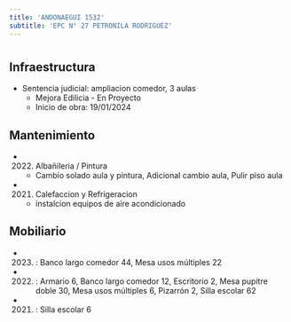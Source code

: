 ```yaml
---
title: 'ANDONAEGUI 1532'
subtitle: 'EPC N° 27 PETRONILA RODRIGUEZ'
---
```


#
## Infraestructura

* Sentencia judicial: ampliacion comedor, 3 aulas 
    + Mejora Edilicia - En Proyecto 
    + Inicio de obra: 19/01/2024 






## Mantenimiento

*  (2022) Albañileria / Pintura 
    + Cambio solado aula y pintura, Adicional cambio aula, Pulir piso aula

*  (2021) Calefaccion y Refrigeracion 
    + instalcion equipos de aire acondicionado





## Mobiliario

*  (2023) : Banco largo comedor 44, Mesa usos múltiples 22 

*  (2022) : Armario 6, Banco largo comedor 12, Escritorio 2, Mesa pupitre doble 30, Mesa usos múltiples 6, Pizarrón 2, Silla escolar 62 

*  (2021) : Silla escolar 6 



